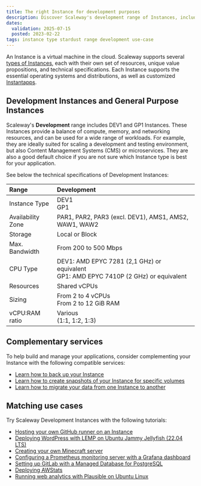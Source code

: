 ```yaml
---
title: The right Instance for development purposes
description: Discover Scaleway's development range of Instances, including options like the Stardust Instance, ideal for educational purposes.
dates:
  validation: 2025-07-15
  posted: 2023-02-22
tags: instance type stardust range development use-case
---
```


An Instance is a virtual machine in the cloud. Scaleway supports several [types of Instances](/instances/reference-content/choosing-instance-type/), each with their own set of resources, unique value propositions, and technical specifications. Each Instance supports the essential operating systems and distributions, as well as customized [Instantapps](/instances/concepts/#instantapp).

## Development Instances and General Purpose Instances

Scaleway's **Development** range includes DEV1 and GP1 Instances. These Instances provide a balance of compute, memory, and networking resources, and can be used for a wide range of workloads. For example, they are ideally suited for scaling a development and testing environment, but also Content Management Systems (CMS) or microservices. They are also a good default choice if you are not sure which Instance type is best for your application.

See below the technical specifications of Development Instances:

| Range                         	| Development                                                              	|
|:--------------------------------|:------------------------------------------------------------------------------|
| Instance Type   	              | DEV1 <br /> GP1                                                      	        |
| Availability Zone   	          | PAR1, PAR2, PAR3 (excl. DEV1), AMS1, AMS2, WAW1, WAW2                         |
| Storage   	                    | Local or Block                                                                |
| Max. Bandwidth   	              | From 200 to 500 Mbps                                                          |
| CPU Type   	                    | DEV1: AMD EPYC 7281 (2,1 GHz) or equivalent<br />GP1: AMD EPYC 7410P (2 GHz) or equivalent|
| Resources   	                  | Shared vCPUs                                                                  |
| Sizing   	                      | From 2 to 4 vCPUs <br />From 2 to 12 GiB RAM                                   |
| vCPU:RAM ratio                  | Various<br />(1:1, 1:2, 1:3)                                                  |

## Complementary services

To help build and manage your applications, consider complementing your Instance with the following compatible services:
- [Learn how to back up your Instance](/instances/how-to/create-a-backup/)
- [Learn how to create snapshots of your Instance for specific volumes](/block-storage/how-to/create-a-snapshot/)
- [Learn how to migrate your data from one Instance to another](/instances/how-to/migrate-instances/)

## Matching use cases

Try Scaleway Development Instances with the following tutorials:

- [Hosting your own GitHub runner on an Instance](/tutorials/host-github-runner/)
- [Deploying WordPress with LEMP on Ubuntu Jammy Jellyfish (22.04 LTS)](/tutorials/wordpress-lemp-stack-ubuntu-jammy-jellyfish-22-04/)
- [Creating your own Minecraft server](/tutorials/setup-minecraft/)
- [Configuring a Prometheus monitoring server with a Grafana dashboard](/tutorials/prometheus-monitoring-grafana-dashboard/)
- [Setting up GitLab with a Managed Database for PostgreSQL](/tutorials/configuring-gitlab-scaleway-elements-database/)
- [Deploying AWStats](/tutorials/deploy-awstats/)
- [Running web analytics with Plausible on Ubuntu Linux](/tutorials/plausible-analytics-ubuntu/)
